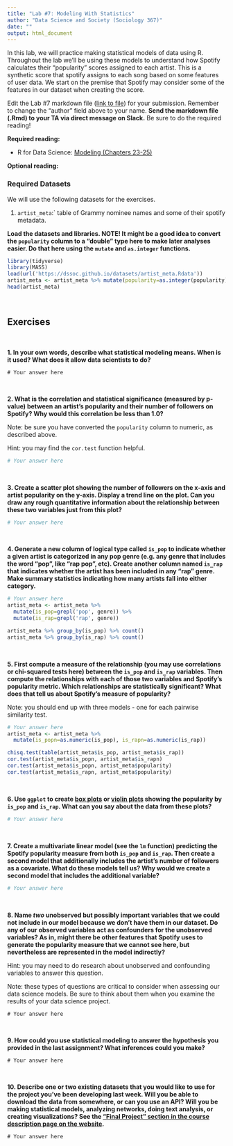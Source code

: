 ```yaml
---
title: "Lab #7: Modeling With Statistics"
author: "Data Science and Society (Sociology 367)"
date: ""
output: html_document
---
```


In this lab, we will practice making statistical models of data using R. Throughout the lab we'll be using these models to understand how Spotify calculates their "popularity" scores assigned to each artist. This is a synthetic score that spotify assigns to each song based on some features of user data. We start on the premise that Spotify may consider some of the features in our dataset when creating the score.

Edit the Lab #7 markdown file ([link to file](https://github.com/dssoc/dssoc.github.io/raw/master/assignments/Lab_7.Rmd)) for your submission. Remember to change the "author" field above to your name. **Send the markdown file (.Rmd) to your TA via direct message on Slack.** Be sure to do the required reading!

**Required reading:** 

* R for Data Science: [Modeling (Chapters 23-25)](https://r4ds.had.co.nz/model-intro.html)


**Optional reading:** 



### Required Datasets

We will use the following datasets for the exercises.

(1) `artist_meta`:` table of Grammy nominee names and some of their spotify metadata.


**Load the datasets and libraries. NOTE! It might be a good idea to convert the `popularity` column to a "double" type here to make later analyses easier. Do that here using the `mutate` and `as.integer` functions.**
```r
library(tidyverse)
library(MASS)
load(url('https://dssoc.github.io/datasets/artist_meta.Rdata'))
artist_meta <- artist_meta %>% mutate(popularity=as.integer(popularity))
head(artist_meta)
```
<br/>


## Exercises
<br/>

**1. In your own words, describe what statistical modeling means. When is it used? What does it allow data scientists to do?**

```
# Your answer here
```
<br/>


**2. What is the correlation and statistical significance (measured by p-value) between an artist's popularity and their number of followers on Spotify? Why would this correlation be less than 1.0?**

Note: be sure you have converted the `popularity` column to numeric, as described above.

Hint: you may find the `cor.test` function helpful.
```r
# Your answer here
```
<br/>


**3. Create a scatter plot showing the number of followers on the x-axis and artist popularity on the y-axis. Display a trend line on the plot. Can you draw any rough quantitative information about the relationship between these two variables just from this plot?**
```r
# Your answer here
```
<br/>


**4. Generate a new column of logical type called `is_pop` to indicate whether a given artist is categorized in any pop genre (e.g. any genre that includes the word "pop", like "rap pop", etc). Create another column named `is_rap` that indicates whether the artist has been included in any "rap" genre. Make summary statistics indicating how many artists fall into either category.**
```r
# Your answer here
artist_meta <- artist_meta %>% 
  mutate(is_pop=grepl('pop', genre)) %>% 
  mutate(is_rap=grepl('rap', genre))

artist_meta %>% group_by(is_pop) %>% count()
artist_meta %>% group_by(is_rap) %>% count()
```
<br/>

**5. First compute a measure of the relationship (you may use correlations or chi-squared tests here) between the `is_pop` and `is_rap` variables. Then compute the relationships with each of those two variables and Spotify's popularity metric. Which relationships are statistically significant? What does that tell us about Spotify's measure of popularity?**

Note: you should end up with three models - one for each pairwise similarity test.
```r
# Your answer here
artist_meta <- artist_meta %>% 
  mutate(is_popn=as.numeric(is_pop), is_rapn=as.numeric(is_rap))

chisq.test(table(artist_meta$is_pop, artist_meta$is_rap))
cor.test(artist_meta$is_popn, artist_meta$is_rapn)
cor.test(artist_meta$is_popn, artist_meta$popularity)
cor.test(artist_meta$is_rapn, artist_meta$popularity)
```
<br/>

**6. Use `ggplot` to create [box plots](https://www.r-graph-gallery.com/boxplot.html) or [violin plots](https://www.r-graph-gallery.com/violin.html) showing the popularity by `is_pop` and `is_rap`. What can you say about the data from these plots?**
```r
# Your answer here
```
<br/>

**7. Create a multivariate linear model (see the `lm` function) predicting the Spotify popularity measure from both `is_pop` and `is_rap`. Then create a second model that additionally includes the artist's number of followers as a covariate. What do these models tell us? Why would we create a second model that includes the additional variable?**
```r
# Your answer here
```
<br/>


**8. Name *two* unobserved but possibly important variables that we could not include in our model because we don't have them in our dataset. Do any of our observed variables act as confounders for the unobserved variables? As in, might there be other features that Spotify uses to generate the popularity measure that we cannot see here, but nevertheless are represented in the model indirectly?**

Hint: you may need to do research about unobserved and confounding variables to answer this question.

Note: these types of questions are critical to consider when assessing our data science models. Be sure to think about them when you examine the results of your data science project.
```
# Your answer here
```
<br/>

**9. How could you use statistical modeling to answer the hypothesis you provided in the last assignment? What inferences could you make?**
```
# Your answer here
```
<br/>


**10. Describe one or two existing datasets that you would like to use for the project you've been developing last week. Will you be able to download the data from somewhere, or can you use an API? Will you be making statistical models, analyzing networks, doing text analysis, or creating visualizations? See the ["Final Project " section in the course description page on the website](https://dssoc.github.io/course/).**
```
# Your answer here
```
